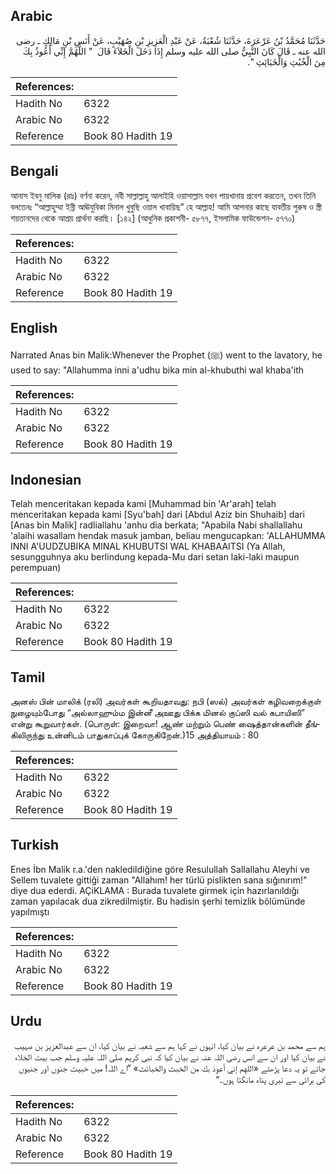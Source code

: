 ## Arabic


<div dir="rtl" lang="ar" style={{fontSize:'larger',backgroundColor:'#f8f9fa',padding:20}}>
حَدَّثَنَا مُحَمَّدُ بْنُ عَرْعَرَةَ، حَدَّثَنَا شُعْبَةُ، عَنْ عَبْدِ الْعَزِيزِ بْنِ صُهَيْبٍ، عَنْ أَنَسِ بْنِ مَالِكٍ ـ رضى الله عنه ـ قَالَ كَانَ النَّبِيُّ صلى الله عليه وسلم إِذَا دَخَلَ الْخَلاَءَ قَالَ ‏ "‏ اللَّهُمَّ إِنِّي أَعُوذُ بِكَ مِنَ الْخُبُثِ وَالْخَبَائِثِ ‏"‏‏.‏
</div>
<div style={{backgroundColor:'#f8f9fa',padding:20, marginBottom: 10}}><table> <thead> <tr> <th>References:</th> <th></th> </tr> </thead> <tbody><tr><td>Hadith No</td><td>6322</td></tr><tr><td>Arabic No</td><td>6322</td></tr><tr><td>Reference</td><td>Book 80 Hadith 19</td></tr></tbody></table></div>

## Bengali


<div dir="ltr" lang="bn" style={{fontSize:'larger',backgroundColor:'#f8f9fa',padding:20}}>
আনাস ইবনু মালিক (রাঃ) বর্ণনা করেন, নবী সাল্লাল্লাহু আলাইহি ওয়াসাল্লাম যখন পায়খানায় প্রবেশ করতেন, তখন তিনি বলতেনঃ “আল্লাহুম্মা ইন্নী আঊযুবিকা মিনাল খুবুছি ওয়াল খাবায়িছ” হে আল্লাহ! আমি আপনার কাছে যাবতীয় পুরুষ ও স্ত্রী শয়তানদের থেকে আশ্রয় প্রার্থনা করছি। [১৪২] (আধুনিক প্রকাশনী- ৫৮৭৭, ইসলামিক ফাউন্ডেশন- ৫৭৭০)
</div>
<div style={{backgroundColor:'#f8f9fa',padding:20, marginBottom: 10}}><table> <thead> <tr> <th>References:</th> <th></th> </tr> </thead> <tbody><tr><td>Hadith No</td><td>6322</td></tr><tr><td>Arabic No</td><td>6322</td></tr><tr><td>Reference</td><td>Book 80 Hadith 19</td></tr></tbody></table></div>

## English


<div dir="ltr" lang="en" style={{fontSize:'larger',backgroundColor:'#f8f9fa',padding:20}}>
Narrated Anas bin Malik:Whenever the Prophet (ﷺ) went to the lavatory, he used to say: "Allahumma inni a'udhu bika min al-khubuthi wal khaba'ith
</div>
<div style={{backgroundColor:'#f8f9fa',padding:20, marginBottom: 10}}><table> <thead> <tr> <th>References:</th> <th></th> </tr> </thead> <tbody><tr><td>Hadith No</td><td>6322</td></tr><tr><td>Arabic No</td><td>6322</td></tr><tr><td>Reference</td><td>Book 80 Hadith 19</td></tr></tbody></table></div>

## Indonesian


<div dir="ltr" lang="id" style={{fontSize:'larger',backgroundColor:'#f8f9fa',padding:20}}>
Telah menceritakan kepada kami [Muhammad bin 'Ar'arah] telah menceritakan kepada kami [Syu'bah] dari [Abdul Aziz bin Shuhaib] dari [Anas bin Malik] radliallahu 'anhu dia berkata; "Apabila Nabi shallallahu 'alaihi wasallam hendak masuk jamban, beliau mengucapkan: 'ALLAHUMMA INNI A'UUDZUBIKA MINAL KHUBUTSI WAL KHABAAITSI (Ya Allah, sesungguhnya aku berlindung kepada-Mu dari setan laki-laki maupun perempuan)
</div>
<div style={{backgroundColor:'#f8f9fa',padding:20, marginBottom: 10}}><table> <thead> <tr> <th>References:</th> <th></th> </tr> </thead> <tbody><tr><td>Hadith No</td><td>6322</td></tr><tr><td>Arabic No</td><td>6322</td></tr><tr><td>Reference</td><td>Book 80 Hadith 19</td></tr></tbody></table></div>

## Tamil


<div dir="ltr" lang="ta" style={{fontSize:'larger',backgroundColor:'#f8f9fa',padding:20}}>
அனஸ் பின் மாலிக் (ரலி) அவர்கள் கூறியதாவது: நபி (ஸல்) அவர்கள் கழிவறைக்குள் நுழையும்போது “அல்லாஹும்ம இன்னீ அஊது பிக்க மினல் குப்ஸி வல் கபாயிஸி” என்று கூறுவார்கள். (பொருள்: இறைவா! ஆண் மற்றும் பெண் ஷைத்தான்களின் தீங்கிலிருந்து உன்னிடம் பாதுகாப்புக் கோருகிறேன்.)15 அத்தியாயம் : 80
</div>
<div style={{backgroundColor:'#f8f9fa',padding:20, marginBottom: 10}}><table> <thead> <tr> <th>References:</th> <th></th> </tr> </thead> <tbody><tr><td>Hadith No</td><td>6322</td></tr><tr><td>Arabic No</td><td>6322</td></tr><tr><td>Reference</td><td>Book 80 Hadith 19</td></tr></tbody></table></div>

## Turkish


<div dir="ltr" lang="tr" style={{fontSize:'larger',backgroundColor:'#f8f9fa',padding:20}}>
Enes İbn Malik r.a.'den nakledildiğine göre Resulullah Sallallahu Aleyhi ve Sellem tuvalete gittiği zaman "Allahım! her türlü pislikten sana sığınırım!" diye dua ederdi. AÇiKLAMA : Burada tuvalete girmek için hazırlanıldığı zaman yapılacak dua zikredilmiştir. Bu hadisin şerhi temizlik bölümünde yapılmıştı
</div>
<div style={{backgroundColor:'#f8f9fa',padding:20, marginBottom: 10}}><table> <thead> <tr> <th>References:</th> <th></th> </tr> </thead> <tbody><tr><td>Hadith No</td><td>6322</td></tr><tr><td>Arabic No</td><td>6322</td></tr><tr><td>Reference</td><td>Book 80 Hadith 19</td></tr></tbody></table></div>

## Urdu


<div dir="rtl" lang="ur" style={{fontSize:'larger',backgroundColor:'#f8f9fa',padding:20}}>
ہم سے محمد بن عرعرہ نے بیان کیا، انہوں نے کہا ہم سے شعبہ نے بیان کیا، ان سے عبدالعزیز بن صہیب نے بیان کیا اور ان سے انس رضی اللہ عنہ نے بیان کیا کہ نبی کریم صلی اللہ علیہ وسلم جب بیت الخلاء جاتے تو یہ دعا پڑھتے «اللهم إني أعوذ بك من الخبث والخبائث» ”اے اللہ! میں خبیث جنوں اور جنیوں کی برائی سے تیری پناہ مانگتا ہوں۔“
</div>
<div style={{backgroundColor:'#f8f9fa',padding:20, marginBottom: 10}}><table> <thead> <tr> <th>References:</th> <th></th> </tr> </thead> <tbody><tr><td>Hadith No</td><td>6322</td></tr><tr><td>Arabic No</td><td>6322</td></tr><tr><td>Reference</td><td>Book 80 Hadith 19</td></tr></tbody></table></div>